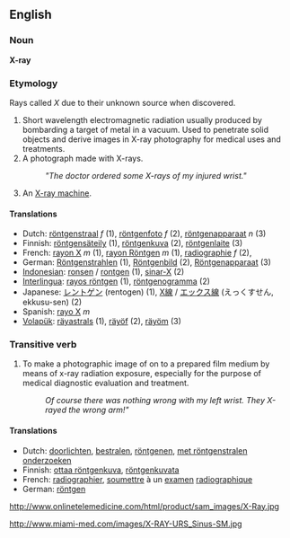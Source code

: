 ==English==
===Noun===
'''X-ray'''

=== Etymology ===
Rays called ''X'' due to their unknown source when discovered.

#Short wavelength electromagnetic radiation usually produced by bombarding a target of metal in a vacuum. Used to penetrate solid objects and derive images in X-ray photography for medical uses and treatments.
#A photograph made with X-rays.
#:'' "The doctor ordered some X-rays of my injured wrist." ''
#An [[X-ray machine]].

==== Translations ====
*Dutch: [[röntgenstraal]] ''f'' (1), [[röntgenfoto]] ''f'' (2), [[röntgenapparaat]] ''n'' (3)
*Finnish: [[röntgensäteily]] (1), [[röntgenkuva]] (2), [[röntgenlaite]] (3)
*French: [[rayon X]] ''m'' (1), [[rayon Röntgen]] ''m'' (1), [[radiographie]] ''f'' (2), 
*German: [[Röntgenstrahlen]] (1), [[Röntgenbild]] (2), [[Röntgenapparaat]] (3)
*[[Indonesian]]: [[ronsen]] / [[rontgen]] (1), [[sinar-X]] (2)
*[[Interlingua]]: [[rayos röntgen]] (1), [[röntgenogramma]] (2)
*Japanese: [[レントゲン]] (rentogen) (1), [[X線]] / [[エックス線]] (えっくすせん, ekkusu-sen) (2)
*Spanish: [[rayo X]] ''m''
*[[Volapük]]: [[räyastrals]] (1), [[räyöf]] (2), [[räyöm]] (3)

===Transitive verb===
#To make a photographic image of on to a prepared film medium by means of x-ray radiation exposure, especially for the purpose of medical diagnostic evaluation and treatment.
#:''Of course there was nothing wrong with my left wrist. They X-rayed the wrong arm!"''

==== Translations ====
*Dutch: [[doorlichten]], [[bestralen]], [[röntgenen]], [[met röntgenstralen onderzoeken]]
*Finnish: [[ottaa röntgenkuva]], [[röntgenkuvata]]
*French: [[radiographier]], [[soumettre]] à un [[examen]] [[radiographique]]
*German: [[röntgen]]


http://www.onlinetelemedicine.com/html/product/sam_images/X-Ray.jpg 

<!-- broken link? http://oncampus.richmond.edu/academics/as/classics/TiAmenyNet/images/x-ray.head.jpg -->

http://www.miami-med.com/images/X-RAY-URS_Sinus-SM.jpg